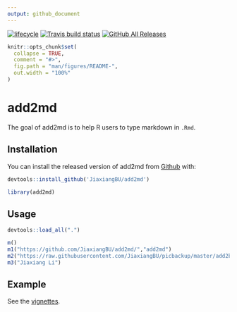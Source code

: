 ```yaml
---
output: github_document
---
```


<!-- README.md is generated from README.Rmd. Please edit that file -->

  [![lifecycle](https://img.shields.io/badge/lifecycle-experimental-orange.svg)](https://www.tidyverse.org/lifecycle/#experimental)
  [![Travis build status](https://travis-ci.org/JiaxiangBU/add2md.svg?branch=master)](https://travis-ci.org/JiaxiangBU/add2md)
  [![GitHub All Releases](https://img.shields.io/github/downloads/JiaxiangBU/add2md/total.svg)](https://github.com/JiaxiangBU/add2md)

```r
knitr::opts_chunk$set(
  collapse = TRUE,
  comment = "#>",
  fig.path = "man/figures/README-",
  out.width = "100%"
)
```
# add2md

The goal of add2md is to
help R users to type markdown in `.Rmd`.


## Installation

You can install the released version of add2md from [Github](https://github.com/JiaxiangBU/add2md) with:

```r
devtools::install_github('JiaxiangBU/add2md')
```

```r
library(add2md)
```

## Usage

```r
devtools::load_all(".")
```


```r
m()
m1("https://github.com/JiaxiangBU/add2md/","add2md")
m2("https://raw.githubusercontent.com/JiaxiangBU/picbackup/master/add2blog_sample_wallpaper.png","The blog wallpaper")
m3("Jiaxiang Li")
```


## Example

See the [vignettes](https://jiaxiangbu.github.io/add2md/articles/).
